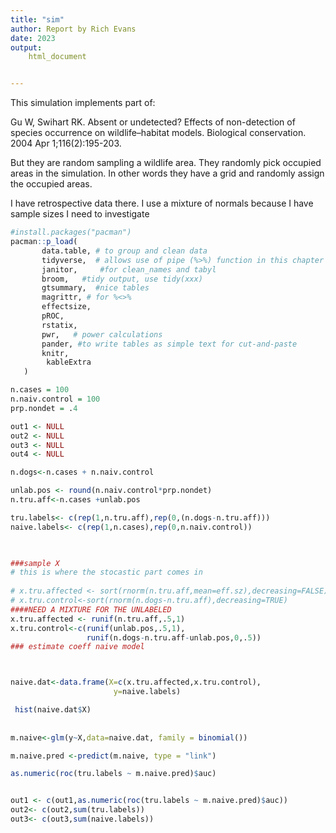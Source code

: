 ```yaml
---
title: "sim"
author: Report by Rich Evans
date: 2023
output:
    html_document


---
```


This simulation implements part of:

Gu W, Swihart RK. Absent or undetected? Effects of non-detection of species occurrence on wildlife–habitat models. Biological conservation. 2004 Apr 1;116(2):195-203.

But they are random sampling a wildlife area. They randomly pick occupied areas in the simulation. In other words they have a grid and randomly assign the occupied areas. 

I have retrospective data there. I use a mixture of normals because I have sample sizes I need to investigate

```r
#install.packages("pacman")
pacman::p_load(
       data.table, # to group and clean data
       tidyverse,  # allows use of pipe (%>%) function in this chapter
       janitor,     #for clean_names and tabyl
       broom,   #tidy output, use tidy(xxx)
       gtsummary,  #nice tables
       magrittr, # for %<>%
       effectsize,
       pROC,
       rstatix,
       pwr,   # power calculations
       pander, #to write tables as simple text for cut-and-paste
       knitr,
        kableExtra
   ) 
```




```r


n.cases = 100
n.naiv.control = 100
prp.nondet = .4

out1 <- NULL
out2 <- NULL
out3 <- NULL
out4 <- NULL

n.dogs<-n.cases + n.naiv.control

unlab.pos <- round(n.naiv.control*prp.nondet)
n.tru.aff<-n.cases +unlab.pos

tru.labels<- c(rep(1,n.tru.aff),rep(0,(n.dogs-n.tru.aff)))
naive.labels<- c(rep(1,n.cases),rep(0,n.naiv.control))


  
###sample X
# this is where the stocastic part comes in
  
# x.tru.affected <- sort(rnorm(n.tru.aff,mean=eff.sz),decreasing=FALSE)
# x.tru.control<-sort(rnorm(n.dogs-n.tru.aff),decreasing=TRUE)
####NEED A MIXTURE FOR THE UNLABELED
x.tru.affected <- runif(n.tru.aff,.5,1)
x.tru.control<-c(runif(unlab.pos,.5,1),
                 runif(n.dogs-n.tru.aff-unlab.pos,0,.5))
### estimate coeff naive model



naive.dat<-data.frame(X=c(x.tru.affected,x.tru.control),
                       y=naive.labels)

 hist(naive.dat$X)
 
 
m.naive<-glm(y~X,data=naive.dat, family = binomial())

m.naive.pred <-predict(m.naive, type = "link")

as.numeric(roc(tru.labels ~ m.naive.pred)$auc)


out1 <- c(out1,as.numeric(roc(tru.labels ~ m.naive.pred)$auc))
out2<- c(out2,sum(tru.labels))
out3<- c(out3,sum(naive.labels))
 

                    
```


